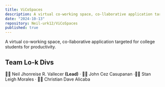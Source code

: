 ```yaml
---
title: ViCoSpaces
description: A virtual co-working space, co-llaborative application targeted for college students for productivity.
date: "2024-10-13"
repository: Neil-urk12/ViCoSpaces
published: true
---
```


A virtual co-working space, co-llaborative application targeted for college students for productivity.

## Team Lo-k Divs

🧑‍💻 Neil Jhonreise R. Vallecer <strong>(Lead)</strong> &middot; 🧑‍💻 John Cez Casupanan &middot;🧑‍💻 Stan Leigh Morales &middot; 🧑‍💻 Christian Dave Alicaba
